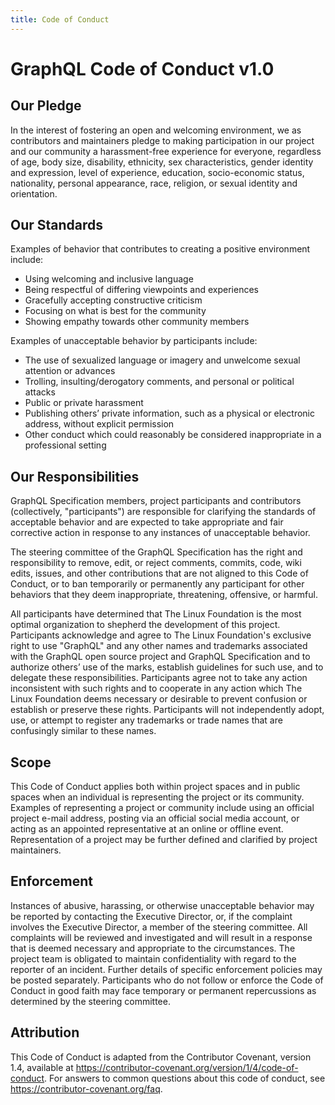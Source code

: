 ```yaml
---
title: Code of Conduct
---
```


# GraphQL Code of Conduct v1.0

## Our Pledge

In the interest of fostering an open and welcoming environment, we as contributors and maintainers pledge to making participation in our project and our community a harassment-free experience for everyone, regardless of age, body size, disability, ethnicity, sex characteristics, gender identity and expression, level of experience, education, socio-economic status, nationality, personal appearance, race, religion, or sexual identity and orientation.

## Our Standards

Examples of behavior that contributes to creating a positive environment include:

- Using welcoming and inclusive language
- Being respectful of differing viewpoints and experiences
- Gracefully accepting constructive criticism
- Focusing on what is best for the community
- Showing empathy towards other community members

Examples of unacceptable behavior by participants include:

- The use of sexualized language or imagery and unwelcome sexual attention or advances
- Trolling, insulting/derogatory comments, and personal or political attacks
- Public or private harassment
- Publishing others’ private information, such as a physical or electronic address, without explicit permission
- Other conduct which could reasonably be considered inappropriate in a professional setting

## Our Responsibilities

GraphQL Specification members, project participants and contributors (collectively, "participants") are responsible for clarifying the standards of acceptable behavior and are expected to take appropriate and fair corrective action in response to any instances of unacceptable behavior.

The steering committee of the GraphQL Specification has the right and responsibility to remove, edit, or reject comments, commits, code, wiki edits, issues, and other contributions that are not aligned to this Code of Conduct, or to ban temporarily or permanently any participant for other behaviors that they deem inappropriate, threatening, offensive, or harmful.

All participants have determined that The Linux Foundation is the most optimal organization to shepherd the development of this project. Participants acknowledge and agree to The Linux Foundation's exclusive right to use "GraphQL" and any other names and trademarks associated with the GraphQL open source project and GraphQL Specification and to authorize others’ use of the marks, establish guidelines for such use, and to delegate these responsibilities. Participants agree not to take any action inconsistent with such rights and to cooperate in any action which The Linux Foundation deems necessary or desirable to prevent confusion or establish or preserve these rights. Participants will not independently adopt, use, or attempt to register any trademarks or trade names that are confusingly similar to these names.

## Scope

This Code of Conduct applies both within project spaces and in public spaces when an individual is representing the project or its community. Examples of representing a project or community include using an official project e-mail address, posting via an official social media account, or acting as an appointed representative at an online or offline event. Representation of a project may be further defined and clarified by project maintainers.

## Enforcement

Instances of abusive, harassing, or otherwise unacceptable behavior may be reported by contacting the Executive Director, or, if the complaint involves the Executive Director, a member of the steering committee. All complaints will be reviewed and investigated and will result in a response that is deemed necessary and appropriate to the circumstances. The project team is obligated to maintain confidentiality with regard to the reporter of an incident. Further details of specific enforcement policies may be posted separately. Participants who do not follow or enforce the Code of Conduct in good faith may face temporary or permanent repercussions as determined by the steering committee.

## Attribution

This Code of Conduct is adapted from the Contributor Covenant, version 1.4, available at https://contributor-covenant.org/version/1/4/code-of-conduct. For answers to common questions about this code of conduct, see https://contributor-covenant.org/faq.
